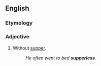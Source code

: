 ==English==
===Etymology===
{{suffix|supper|less}}

===Adjective===
{{en-adj}}

# Without [[supper]].
#:''He often went to bed '''supperless'''.''